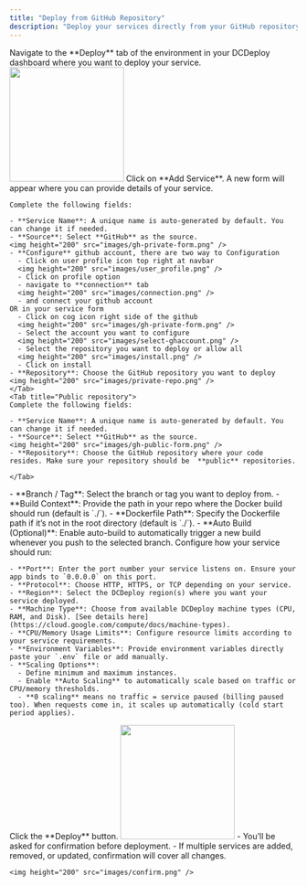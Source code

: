 ```yaml
---
title: "Deploy from GitHub Repository"
description: "Deploy your services directly from your GitHub repository with optional auto-build support."
---
```


<Steps>
  <Step title="Navigate to Deploy tab">
    Navigate to the **Deploy** tab of the environment in your DCDeploy dashboard where you want to deploy your service.
    <img height="200" src="images/deploy.png" />
  </Step>
  <Step title="Add a new service">
    Click on **Add Service**. A new form will appear where you can provide details of your service.
  </Step>
<Step title="Fill in the details">
  <Tabs>
    <Tab title="Private repository">
  
    Complete the following fields:
    
    - **Service Name**: A unique name is auto-generated by default. You can change it if needed.  
    - **Source**: Select **GitHub** as the source.  
    <img height="200" src="images/gh-private-form.png" /> 
    - **Configure** github account, there are two way to Configuration 
      - Click on user profile icon top right at navbar
      <img height="200" src="images/user_profile.png" /> 
      - Click on profile option 
      - navigate to **connection** tab 
      <img height="200" src="images/connection.png" /> 
      - and connect your github account  
    OR in your service form
      - Click on cog icon right side of the github 
      <img height="200" src="images/gh-private-form.png" /> 
      - Select the account you want to configure 
      <img height="200" src="images/select-ghaccount.png" /> 
      - Select the repository you want to deploy or allow all
      <img height="200" src="images/install.png" /> 
      - Click on install   
    - **Repository**: Choose the GitHub repository you want to deploy
    <img height="200" src="images/private-repo.png" /> 
    </Tab>
    <Tab title="Public repository">
    Complete the following fields:
    
    - **Service Name**: A unique name is auto-generated by default. You can change it if needed.  
    - **Source**: Select **GitHub** as the source.  
    <img height="200" src="images/gh-public-form.png" /> 
    - **Repository**: Choose the GitHub repository where your code resides. Make sure your repository should be  **public** repositories.
  
    </Tab>
  </Tabs>
  </Step>
    <Step>
     - **Branch / Tag**: Select the branch or tag you want to deploy from.  
    - **Build Context**: Provide the path in your repo where the Docker build should run (default is `./`).  
    - **Dockerfile Path**: Specify the Dockerfile path if it’s not in the root directory (default is `./`).  
    - **Auto Build (Optional)**: Enable auto-build to automatically trigger a new build whenever you push to the selected branch.
</Step>
  <Step title="Configure runtime settings">
    Configure how your service should run:
    
    - **Port**: Enter the port number your service listens on. Ensure your app binds to `0.0.0.0` on this port.  
    - **Protocol**: Choose HTTP, HTTPS, or TCP depending on your service.  
    - **Region**: Select the DCDeploy region(s) where you want your service deployed.  
    - **Machine Type**: Choose from available DCDeploy machine types (CPU, RAM, and Disk). [See details here](https://cloud.google.com/compute/docs/machine-types).  
    - **CPU/Memory Usage Limits**: Configure resource limits according to your service requirements.  
    - **Environment Variables**: Provide environment variables directly paste your `.env` file or add manually.  
    - **Scaling Options**:  
      - Define minimum and maximum instances.  
      - Enable **Auto Scaling** to automatically scale based on traffic or CPU/memory thresholds.  
      - **0 scaling** means no traffic = service paused (billing paused too). When requests come in, it scales up automatically (cold start period applies).
  </Step>

  <Step title="Deploy">
    Click the **Deploy** button.  
    <img height="200" src="images/summary.png" />
    - You’ll be asked for confirmation before deployment.  
    - If multiple services are added, removed, or updated, confirmation will cover all changes.

    <img height="200" src="images/confirm.png" />

  </Step>
</Steps>
